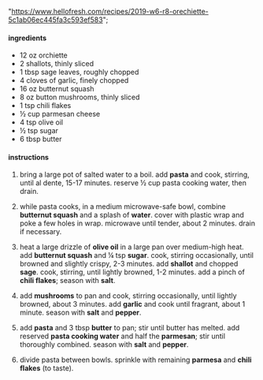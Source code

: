   "https://www.hellofresh.com/recipes/2019-w6-r8-orechiette-5c1ab06ec445fa3c593ef583";

#### ingredients

- 12 oz orchiette
- 2 shallots, thinly sliced
- 1 tbsp sage leaves, roughly chopped
- 4 cloves of garlic, finely chopped
- 16 oz butternut squash
- 8 oz button mushrooms, thinly sliced
- 1 tsp chili flakes
- ½ cup parmesan cheese
- 4 tsp olive oil
- ½ tsp sugar
- 6 tbsp butter

#### instructions

1. bring a large pot of salted water to a boil. add **pasta** and cook, stirring, until al dente, 15-17 minutes. reserve ½ cup pasta cooking water, then drain.

2. while pasta cooks, in a medium microwave-safe bowl, combine **butternut squash** and a splash of **water**. cover with plastic wrap and poke a few holes in wrap. microwave until tender, about 2 minutes. drain if necessary.

3. heat a large drizzle of **olive oil** in a large pan over medium-high heat. add **butternut squash** and ¼ tsp **sugar**. cook, stirring occasionally, until browned and slightly crispy, 2-3 minutes. add **shallot** and chopped **sage**. cook, stirring, until lightly browned, 1-2 minutes. add a pinch of **chili flakes**; season with **salt**.

4. add **mushrooms** to pan and cook, stirring occasionally, until lightly browned, about 3 minutes. add **garlic** and cook until fragrant, about 1 minute. season with **salt** and **pepper**.

5. add **pasta** and 3 tbsp **butter** to pan; stir until butter has melted. add reserved **pasta cooking water** and half the **parmesan**; stir until thoroughly combined. season with **salt** and **pepper**.

6. divide pasta between bowls. sprinkle with remaining **parmesa** and **chili flakes** (to taste).
